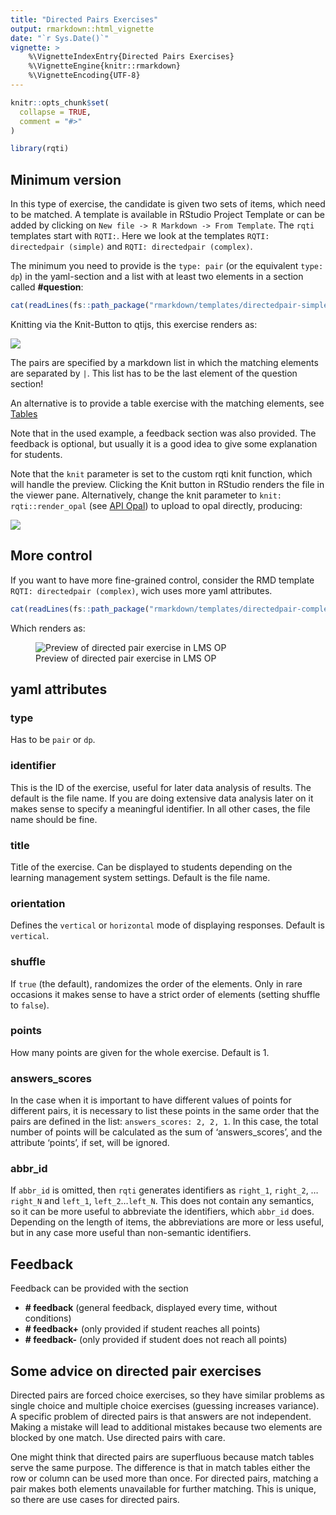 ```yaml
---
title: "Directed Pairs Exercises"
output: rmarkdown::html_vignette
date: "`r Sys.Date()`"
vignette: >
    %\VignetteIndexEntry{Directed Pairs Exercises}
    %\VignetteEngine{knitr::rmarkdown}
    %\VignetteEncoding{UTF-8}
---
```


```r
knitr::opts_chunk$set(
  collapse = TRUE,
  comment = "#>"
)
```

```r
library(rqti)
```

## Minimum version

In this type of exercise, the candidate is given two sets of items, which need to be matched. A template is available in RStudio Project Template or can be added by clicking on `New file -> R Markdown -> From Template`. The `rqti` templates start with `RQTI:`. Here we look at the templates `RQTI: directedpair (simple)` and `RQTI: directedpair (complex)`.

The minimum you need to provide is the `type: pair` (or the equivalent `type: dp`) in the yaml-section and a list with at least two elements in a section called **\#question**:

```r
cat(readLines(fs::path_package("rmarkdown/templates/directedpair-simple/skeleton", "skeleton.Rmd", package = "rqti")), sep = '\n')
```

Knitting via the Knit-Button to qtijs, this exercise renders as:

![](images/dp.png)

The pairs are specified by a markdown list in which the matching elements are separated by `|`. This list has to be the last element of the question section!

An alternative is to provide a table exercise with the matching elements, see [Tables](table.html)

Note that in the used example, a feedback section was also provided. The feedback is
optional, but usually it is a good idea to give some explanation for students.

Note that the `knit` parameter is set to the custom rqti knit function,
which will handle the preview. Clicking the Knit button in RStudio renders the file in the viewer pane. Alternatively, change the knit parameter to `knit: rqti::render_opal` (see [API Opal](api_opal.html)) to upload to opal directly, producing:

![](images/directedpair-simple.jpg)

## More control

If you want to have more fine-grained control, consider the RMD template `RQTI: directedpair (complex)`, wich uses more yaml attributes.

```r
cat(readLines(fs::path_package("rmarkdown/templates/directedpair-complex/skeleton", "skeleton.Rmd", package = "rqti")), sep = '\n')
```

Which renders as:

![Preview of directed pair exercise in LMS OP](images/directedpair-complex.jpg)

## yaml attributes

### type

Has to be `pair` or `dp`.

### identifier

This is the ID of the exercise, useful for later data analysis of results. The default is the file name. If you are doing extensive data analysis later on it makes sense to
specify a meaningful identifier. In all other cases, the file name should be
fine.

### title

Title of the exercise. Can be displayed to students depending on
the learning management system settings. Default is the file name.

### orientation

Defines the `vertical` or `horizontal` mode of displaying responses. Default is `vertical`.

### shuffle

If `true` (the default), randomizes the order of the elements. Only in rare occasions it makes sense to have a strict order of elements (setting shuffle to `false`).

###  points

How many points are given for the whole exercise. Default is 1.

### answers_scores

In the case when it is important to have different values of points for different pairs, it is necessary to list these points in the same order that the pairs are defined in the list: `answers_scores: 2, 2, 1`. In this case, the total number of points will be calculated as the sum of 'answers_scores', and the attribute 'points', if set, will be ignored.

### abbr_id

If `abbr_id` is omitted, then `rqti` generates identifiers as `right_1`, `right_2`, ...`right_N` and `left_1`, `left_2`...`left_N`. This does not contain any semantics, so it can be more useful to abbreviate the identifiers, which `abbr_id` does. Depending on the length of items, the abbreviations are more or less useful, but in any case more useful than non-semantic identifiers.

## Feedback

Feedback can be provided with the section

-   **\# feedback** (general feedback, displayed every time, without conditions)
-   **\# feedback+** (only provided if student reaches all points)
-   **\# feedback-** (only provided if student does not reach all points)

## Some advice on directed pair exercises 

Directed pairs are forced choice exercises, so they have similar problems as single choice and multiple choice exercises (guessing increases variance). A specific problem of directed pairs is that answers are not independent. Making a mistake will lead to additional mistakes because two elements are blocked by one match. Use directed pairs with care.

One might think that directed pairs are superfluous because match tables serve the same purpose. The difference is that in match tables either the row or column can be used more than once. For directed pairs, matching a pair makes both elements unavailable for further matching. This is unique, so there are use cases for directed pairs.
